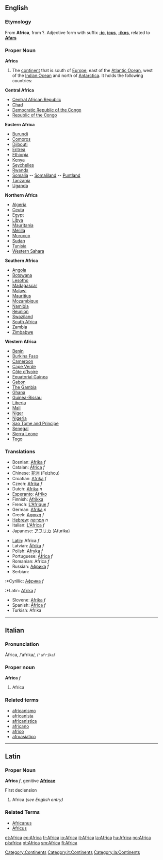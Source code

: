 ==English==

===Etymology===
From {{L.}} '''Africa''', from {{Gr.}}?.  Adjective form with suffix '''[[-ic]]''', '''[[icus]]''', '''[[-ikos]]''', related to '''[[Afars]]'''

=== Proper Noun ===
'''Africa'''
# The [[continent]] that is south of [[Europe]], east of the [[Atlantic Ocean]], west of the [[Indian Ocean]] and north of [[Antarctica]].  It holds the following countries:

'''Central Africa'''
* [[Central African Republic]]
* [[Chad]]
* [[Democratic Republic of the Congo]]
* [[Republic of the Congo]]

'''Eastern Africa'''
* [[Burundi]]
* [[Comoros]]
* [[Djibouti]]
* [[Eritrea]]
* [[Ethiopia]]
* [[Kenya]]
* [[Seychelles]]
* [[Rwanda]]
* [[Somalia]] -- [[Somaliland]] -- [[Puntland]]
* [[Tanzania]]
* [[Uganda]]

'''Northern Africa'''
* [[Algeria]]
* [[Ceuta]]
* [[Egypt]]
* [[Libya]]
* [[Mauritania]]
* [[Melilla]]
* [[Morocco]]
* [[Sudan]]
* [[Tunisia]]
* [[Western Sahara]]

'''Southern Africa'''
* [[Angola]]
* [[Botswana]]
* [[Lesotho]]
* [[Madagascar]]
* [[Malawi]]
* [[Mauritius]]
* [[Mozambique]]
* [[Namibia]]
* [[Reunion]]
* [[Swaziland]]
* [[South Africa]]
* [[Zambia]]
* [[Zimbabwe]]

'''Western Africa'''
* [[Benin]]
* [[Burkina Faso]]
* [[Cameroon]]
* [[Cape Verde]]
* [[Côte d'Ivoire]]
* [[Equatorial Guinea]]
* [[Gabon]]
* [[The Gambia]]
* [[Ghana]]
* [[Guinea-Bissau]]
* [[Liberia]]
* [[Mali]]
* [[Niger]]
* [[Nigeria]]
* [[Sao Tome and Principe]]
* [[Senegal]]
* [[Sierra Leone]]
* [[Togo]]

===Translations===
{{top}}
*Bosnian: [[Afrika]] ''f''
*Catalan: [[Àfrica]] ''f''
*Chinese: [[非洲]] (Feizhou)
*Croatian: [[Afrika]] ''f''
*Czech: [[Afrika]] ''f''
*Dutch: [[Afrika]] ''n''
*[[Esperanto]]: [[Afriko]]
*Finnish: [[Afrikka]]
*French: [[L'Afrique]] ''f''
*German: [[Afrika]] ''n''
*Greek: [[Αφρική]] ''f''
*[[Hebrew]]: [[אפריקה]] ''n''
*Italian: [[L'Africa]] ''f''
*Japanese: [[アフリカ]] (Afurika)
{{mid}}
*[[Latin]]: Africa ''f''
*Latvian: [[Āfrika]] ''f''
*Polish: [[Afryka]] ''f''
*Portuguese: [[África]] ''f''
*Romanian: Africa ''f''
*Russian: [[Африка]] ''f''
*Serbian:
:*Cyrillic: [[Африка]] ''f''
:*Latin: [[Afrika]] ''f''
*Slovene: [[Afrika]] ''f''
*Spanish: [[África]] ''f''
*Turkish: Afrika
{{bottom}}

[[Category:Continents]]

----

==Italian==
===Pronunciation===
Àfrica, /ˈafrika/, /<tt>"afrika</tt>/
===Proper noun===
'''Africa''' ''f''

# Africa
[[Category:it:Continents]]

===Related terms===
*[[africanismo]]
*[[africanista]]
*[[africanistica]]
*[[africano]]
*[[africo]]
*[[afroasiatico]]

----

==Latin==
===Proper Noun===
[[Category:la:Continents]] 
'''Africa''' ''f'', genitive '''[[Africae]]'''

First declension

# Africa ''(see English entry)''

===Related Terms===
*[[Africanus]]
*[[Africus]]

[[et:Africa]]
[[eo:Africa]]
[[fr:Africa]]
[[io:Africa]]
[[it:Africa]]
[[la:Africa]]
[[hu:Africa]]
[[no:Africa]]
[[pl:africa]]
[[pt:Africa]]
[[sm:Africa]]
[[fi:Africa]]